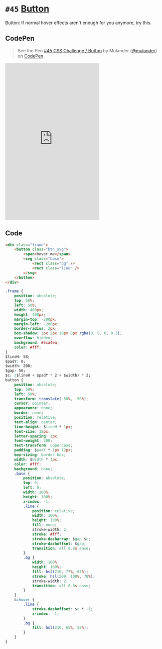 
<Meta />

# `#45` [Button](https://100dayscss.com/days/45/)

Button: If normal hover effects aren&#x27;t enough for you anymore, try this.

## CodePen

> See the Pen [#45 CSS Challenge / Button](https://codepen.io/mulander/pen/rNoLpEa)
by Mulander ([@mulander](https://codepen.io/mulander))
on [CodePen](https://codepen.io).

<iframe
  height="500"
  className="w-full my-10 bg-gray-200"
  scrolling="no"
  title="#45 CSS Challenge / Button"
  src="https://codepen.io/mulander/embed/rNoLpEa?default-tab=html%2Cresult"
  frameBorder="no"
  loading="lazy"
  allowtransparency="true"
  allowFullScreen={true}
>

</iframe>

## Code

```html
<div class="frame">
	<button class="btn_svg">
		<span>hover me</span>
		<svg class="base">
			<rect class="bg" />
			<rect class="line" />
		</svg>
	</button>
</div>
```

```css
.frame {
	position: absolute;
	top: 50%;
	left: 50%;
	width: 400px;
	height: 400px;
	margin-top: -200px;
	margin-left: -200px;
	border-radius: 2px;
	box-shadow: 1px 2px 10px 0px rgba(0, 0, 0, 0.3);
	overflow: hidden;
	background: #5ca4ea;
	color: #fff;
}
$lineH: 58;
$padY: 8;
$width: 200;
$gap: 50;
$c: ($lineH + $padY * 2 + $width) * 2;
button {
	position: absolute;
	top: 50%;
	left: 50%;
	transform: translate(-50%, -50%);
	cursor: pointer;
	appearance: none;
	border: none;
	position: relative;
	text-align: center;
	line-height: $lineH * 1px;
	font-size: 18px;
	letter-spacing: 1px;
	font-weight: 300;
	text-transform: uppercase;
	padding: $padY * 1px 12px;
	box-sizing: border-box;
	width: $width * 1px;
	color: #fff;
	background: none;
	.base {
		position: absolute;
		top: 0;
		left: 0;
		width: 100%;
		height: 100%;
		z-index: -1;
		.line {
			position: relative;
			width: 100%;
			height: 100%;
			fill: none;
			stroke-width: 2;
			stroke: #fff;
			stroke-dasharray: $gap $c;
			stroke-dashoffset: $gap;
			transition: all 0.8s ease;
		}
		.bg {
			width: 100%;
			height: 100%;
			fill: hsl(210, 77%, 64%);
			stroke: hsl(209, 100%, 78%);
			stroke-width: 2;
			transition: all 0.8s ease;
		}
	}
	&:hover {
		.line {
			stroke-dashoffset: $c * -1;
			z-index: -1;
		}
		.bg {
			fill: hsl(210, 65%, 58%);
		}
	}
}
```